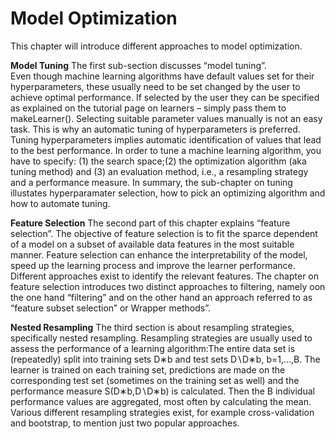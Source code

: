 # Model Optimization {#model-optim}
This chapter will introduce different approaches to model optimization. 

**Model Tuning**
The first sub-section discusses "model tuning".  
Even though machine learning algorithms have default values set for their hyperparameters, these usually need to be set changed by the user to achieve optimal performance.
If selected by the user they can be specified as explained on the tutorial page on learners – simply pass them to makeLearner(). 
Selecting suitable parameter values manually is not an easy task.
This is why an automatic tuning of hyperparameters is preferred. 
Tuning hyperparameters implies automatic identification of values that lead to the best performance.
In order to tune a machine learning algorithm, you have to specify: (1) the search space;(2) the optimization algorithm (aka tuning method) and (3) an evaluation method, i.e., a resampling strategy and a performance measure.
In summary, the sub-chapter on tuning illustates hyperparamater selection, how to pick an optimizing algorithm and how to automate tuning.  

**Feature Selection** 
The second part of this chapter explains "feature selection". 
The objective of feature selection is to fit the sparce dependent of a model on a subset of available data features in the most suitable manner.
Feature selection can enhance the interpretability of the model, speed up the learning process and improve the learner performance.
Different approaches exist to identify the relevant features.
The chapter on feature selection introduces two distinct approaches to filtering, namely oon the one hand "filtering" and on the other hand  an approach referred to as "feature subset selection" or Wrapper methods".

**Nested Resampling**
The third section is about resampling strategies, specifically nested resampling. 
Resampling strategies are usually used to assess the performance of a learning algorithm:The entire data set is (repeatedly) split into training sets D∗b and test sets D∖D∗b, b=1,…,B.
The learner is trained on each training set, predictions are made on the corresponding test set (sometimes on the training set as well) and the performance measure S(D∗b,D∖D∗b) is calculated.
Then the B individual performance values are aggregated, most often by calculating the mean. Various different resampling strategies exist, for example cross-validation and bootstrap, to mention just two popular approaches.

